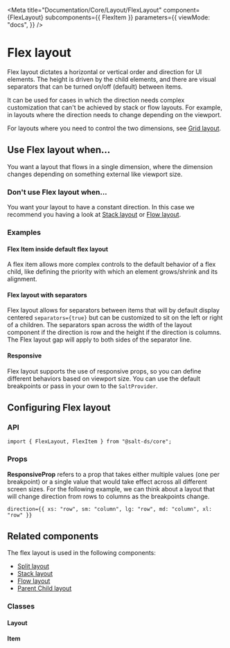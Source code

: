 
<Meta
  title="Documentation/Core/Layout/FlexLayout"
  component={FlexLayout}
  subcomponents={{ FlexItem }}
  parameters={{
    viewMode: "docs",
  }}
/>

# Flex layout

Flex layout dictates a horizontal or vertical order and direction for UI elements.
The height is driven by the child elements, and there are visual separators that can be turned on/off (default) between items.

It can be used for cases in which the direction needs complex customization that can't be achieved by stack or flow layouts.
For example, in layouts where the direction needs to change depending on the viewport.

For layouts where you need to control the two dimensions, see [Grid layout](?path=/docs/documentation-core-layout-gridlayout--page).

<Canvas>
  <Story id="core-layout-flexlayout--default-flex-layout" />
</Canvas>

## Use Flex layout when...

You want a layout that flows in a single dimension, where the dimension changes depending on something external like viewport size.

### Don't use Flex layout when...

You want your layout to have a constant direction. In this case we recommend you having a look at [Stack layout](?path=/docs/documentation-core-layout-stacklayout--page) or [Flow layout](?path=/docs/documentation-core-layout-flowlayout--page).

### Examples

#### Flex Item inside default flex layout

A flex item allows more complex controls to the default behavior of a flex child, like defining the priority with which an element grows/shrink and its alignment.

<Canvas>
  <Story id="core-layout-flexlayout-flexitem--flex-item-wrapper" />
</Canvas>

#### Flex layout with separators

Flex layout allows for separators between items that will by default display centered `separators={true}` but can be customized to sit on the left or right of a children.
The separators span across the width of the layout component if the direction is row and the height if the direction is columns.
The Flex layout gap will apply to both sides of the separator line.

<Canvas>
  <Story id="core-layout-flexlayout--flex-layout-with-separators" />
</Canvas>

#### Responsive

Flex layout supports the use of responsive props, so you can define different behaviors based on viewport size.
You can use the default breakpoints or pass in your own to the `SaltProvider`.

<Canvas>
  <Story id="core-layout-flexlayout--flex-layout-using-responsive-props" />
</Canvas>

## Configuring Flex layout

### API

```
import { FlexLayout, FlexItem } from "@salt-ds/core";
```

### Props

**ResponsiveProp** refers to a prop that takes either multiple values (one per breakpoint) or a single value that would take effect across all different screen sizes.
For the following example, we can think about a layout that will change direction from rows to columns as the breakpoints change.

```
direction={{ xs: "row", sm: "column", lg: "row", md: "column", xl: "row" }}
```

<ArgsTable of={FlexLayout} />

## Related components

The flex layout is used in the following components:

- [Split layout](?path=/docs/documentation-core-layout-splitlayout--page)
- [Stack layout](?path=/docs/documentation-core-layout-stacklayout--page)
- [Flow layout](?path=/docs/documentation-core-layout-flowlayout--page)
- [Parent Child layout](?path=/docs/documentation-core-layout-parentchildlayout--page)

### Classes

#### Layout

<CSSClassTable of={FlexLayout} />

#### Item

<CSSClassTable of={FlexItem} />

<HelpAndSupport />
